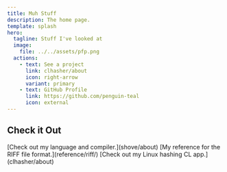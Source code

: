 ```yaml
---
title: Muh Stuff
description: The home page.
template: splash
hero:
  tagline: Stuff I've looked at
  image:
    file: ../../assets/pfp.png
  actions:
    - text: See a project
      link: clhasher/about
      icon: right-arrow
      variant: primary
    - text: GitHub Profile
      link: https://github.com/penguin-teal
      icon: external
---
```



## Check it Out

<CardGrid stagger>
    <Card title="shove" icon="setting">
        [Check out my language and compiler.](shove/about)
    </Card>
	<Card title="RIFF Format" icon="document">
		[My reference for the RIFF file format.](reference/riff/)
	</Card>
    <Card title="clhasher" icon="setting">
        [Check out my Linux hashing CL app.](clhasher/about)
    </Card>
</CardGrid>
